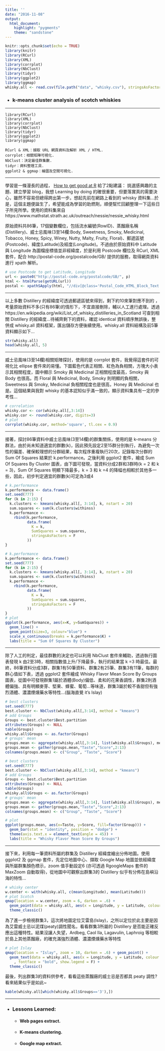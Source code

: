 ```yaml
---
title: ''
date: "2016-11-08"
output: 
  html_document:
    highlight: "pygments"
    theme: "sandstone"
---
```


```r
knitr::opts_chunk$set(echo = TRUE)
library(knitr)
library(RCurl)
library(XML)
library(corrplot)
library(NbClust)
library(tidyr)
library(ggplot2)
library(ggmap)
whisky.all <- read.csv(file.path("data", "whisky.csv"), stringsAsFactors = F)
```

* ### k-means cluster analysis of scotch whiskies

***

    library(RCurl)
    library(XML)
    library(corrplot)
    library(NbClust)
    library(tidyr)
    library(ggplot2)
    library(ggmap)
    
    RCurl & XML：擷取 URL 網頁資料及解析 XML / HTML.
    corrplot：相關矩陣可視化.
    NbClust：決定最佳群集數.
    tidyr：資料整理工具.
    ggplot2 & ggmap：繪圖及空間可視化.

***

學習是一條漫長的過程， [How to get good at R](http://www.kdnuggets.com/2016/11/data-science-101-good-at-r.html) 給了2點建議： 挑選感興趣的主題、建立學習 blog，我想 Learning by doing 的確很重要，但要落實真的需要決心，雖然不容易但總得跨出第一步。想起先前在網路上看到的 whisky 資料集...於是，這個主題便誕生了，希望能成為學習的助燃劑，順便幫忙回顧整理一下這些日子所見所學。使用的資料集來自  https://www.mathstat.strath.ac.uk/outreach/nessie/nessie_whisky.html 

原始資料共86筆，17個變數欄位，包括流水編號(RowID)、蒸餾廠名稱(Distillery)、威士忌風味(3至14欄:Body, Sweetness, Smoky, Medicinal, Tobacco, Honey, Spicy, Winey, Nutty, Malty, Fruity, Floral)、郵遞區號(Postcode)、緯度(Latitude)及經度(Longitude)。不過由於原始資料中 Latitude 與 Longitude 為圖檔座標值並非經緯度，於是利用 Postcode 欄位及 RCurl, XML 套件，配合 http://postal-code.org/postalcode/GB/ 提供的服務，取得網頁資料進行 xpath 解析。   

```r
# use Postcode to get Latitude, Longitude
url <- paste0("http://postal-code.org/postalcode/GB/", p)
html <- htmlParse(getURL(url))
postal <- xpathSApply(html, "//div[@class='Postal_Code_HTML_Block_Text']", xmlValue)

```

***

以上多數 Distillery 的經緯度可透過郵遞區號來得到，剩下約10來筆對應不到的 ，考量原始資料不多(只有86筆)的情形下，不宜直接刪除，輔以人工進行處理。透過 https://en.wikipedia.org/wiki/List_of_whisky_distilleries_in_Scotland 可查到相關 Distillery 的經緯度...待補齊剩下的資料，確認 identical 資料順序無誤後，整併成 whisky.all 資料框架，匯出儲存方便後續使用。whisky.all 資料結構及前5筆資料顯示如下...

```r
str(whisky.all)
head(whisky.all, 5)
```

***

威士忌風味(3至14欄)相關矩陣探討，使用的是 corrplot 套件，我覺得這套件的可視化比 ellipse 套件來的易懂。下圖藍色代表正相關、紅色為負相關，方塊大小表示其相關程度，圖中顯示 Smoky 與 Medicinal 正相關程度最高，Smoky 與 Body 也很高。而 Floral 與 Medicinal, Body, Smoky 則明顯的負相關，Sweetness 與 Smoky, Medicinal 負相關程度也是很高，Honey 與 Medicinal 也是。這個結果與我對 whisky 的基本認知似乎滿一致的，顯示資料集具有一定的參考性... 

```r
# correlation
whisky.cor <- cor(whisky.all[,3:14])
whisky.cor <- round(whisky.cor, digits=3)
# plot
corrplot(whisky.cor, method='square', tl.cex = 0.9)
```

***

接著，探討86筆資料中威士忌風味(3至14欄)的群集關係，使用的是 k-means 分群法，由於尚未知道適宜的群數(k)，因此預先設定2至15群分別執行，為避免一次性的偏差、確保較理想的分群結果，每次程序重複執行20次，記錄每次分群的 Sum Of Squares 結果於 k.performance。之後利用 ggplot2 套件，繪成 Sum Of Squares By Cluster 圖表，由下圖可發現，當資料分成2群和3群時(k = 2 和 k = 3)，Sum Of Squares 明顯下降最多，k = 3 和 k =4 的降幅也相較於其他多一些，因此，初步判定適宜的群數(k)可定為3或4

```r
# k.performance
k.performance <- data.frame()
set.seed(777)
for (k in 2:15) {
  k.clusters <- kmeans(whisky.all[, 3:14], k, nstart = 20)
  sum.squares <- sum(k.clusters$withinss)
  k.performance <-
    rbind(k.performance,
          data.frame(
            K = k,
            SumSquares = sum.squares,
            stringsAsFactors = F
          ))
}
```

```r
# k.performance
k.performance <- data.frame()
set.seed(777)
for (k in 2:15) {
  k.clusters <- kmeans(whisky.all[, 3:14], k, nstart = 20)
  sum.squares <- sum(k.clusters$withinss)
  k.performance <-
    rbind(k.performance,
          data.frame(
            K = k,
            SumSquares = sum.squares,
            stringsAsFactors = F
          ))
}
# plot
ggplot(k.performance, aes(x=K, y=SumSquares)) +
  geom_line() +
  geom_point(size=3, colour="blue") +
  scale_x_continuous(breaks = k.performance$K) + 
  labs(title = "Sum Of Squares By Cluster")
```

***

除了人工的判定，最佳群數的決定也可以利用 NbClust 套件來輔助，透過執行圖表發現 k 由2至3時，相關指數值上升/下降最多，執行的結果當 k =3 時最佳。最終，86筆資料分成3群，群集1有50筆資料、群集2有25筆、群集3有11筆，每群的群心值如下表，透過 ggplot2 套件繪成 Whisky Flavor Mean Score By Groups 圖表，從圖中可發現群集1屬於酒體(Body)偏低、柔和的花果香調性，群集2則酒體偏強、具有明顯麥芽、堅果、蜂蜜、葡萄...等味道，群集3屬於較不香甜但有強烈酒體、濃濃煙燻藥水等特性...(腦海直覺 it's Islay)

```r
# best clusters
set.seed(777)
best.cluster <- NbClust(whisky.all[,3:14], method = "kmeans")
# add Groups
Groups <- best.cluster$Best.partition
attributes(Groups) <- NULL
table(Groups)
whisky.all$Groups <- as.factor(Groups)
# groups' mean
groups.mean <- aggregate(whisky.all[,3:14], list(whisky.all$Groups), mean)
groups.mean <- gather(groups.mean,"Taste","Score",2:13)
colnames(groups.mean) <- c("Group", "Taste", "Score")
```

```r
# best clusters
set.seed(777)
best.cluster <- NbClust(whisky.all[,3:14], method = "kmeans")
# add Groups
Groups <- best.cluster$Best.partition
attributes(Groups) <- NULL
table(Groups)
whisky.all$Groups <- as.factor(Groups)
# groups' mean
groups.mean <- aggregate(whisky.all[,3:14], list(whisky.all$Groups), mean)
groups.mean <- gather(groups.mean,"Taste","Score",2:13)
colnames(groups.mean) <- c("Group", "Taste", "Score")

# plot
ggplot(groups.mean, aes(x=Taste, y=Score, fill=factor(Group))) +
  geom_bar(stat = "identity", position = "dodge") +
  theme(axis.text.x = element_text(angle = 45)) +
  labs(title = "Whisky Flavor Mean Score By Groups")
```

***

接下來，利用每一筆資料所屬的群集及 Distillery 經緯度繪出分佈地圖。使用 ggplot2 及 ggmap 套件，先定位地圖中心、擷取 Google Map 地圖並依經緯度與所屬群集顏色標示，zoom 值手動設定6 (亦可透過 RgoogleMaps 套件的 MaxZoom 自動取得)，從地圖中可觀察出群集3的 Distillery 似乎有分佈在島嶼沿海的特性...

```r
# whisky center
w.center <- with(whisky.all, c(mean(Longitude), mean(Latitude)))
# plot Scotch
qmap(location = w.center, zoom = 6, darken = .6) +
  geom_point(data = whisky.all, aes(x = Longitude, y = Latitude, colour = Groups)) +
  theme_classic()
```

為了進一步檢視群集3，這次將地圖定位艾雷島(Islay)，之所以定位於此主要是因為艾雷威士忌以泥煤(peaty)調性聞名，看看群集3所屬的 Distillery 是否能正確反應出這種特性。結果沒讓人失望，Ardbeg, Caol Ila, Lagavulin, Laphroig 等相較於島上其他蒸餾廠，的確充滿強烈酒體、濃濃煙燻藥水等特性

```r
# plot Islay
qmap(location = "Islay", zoom = 10, darken = .6) + geom_point() +
  geom_text(data = whisky.all, aes(x = Longitude, y = Latitude, colour = Groups, label = Distillery)
    , fontface = "bold", show.legend = F) +
  theme_classic()
```

最後，列出群集3的資料供參考，看看這些蒸餾廠的威士忌是否都具 peaty 調性? 看來結果似乎是如此~

```r
kable(whisky.all[which(whisky.all$Groups=='3'),])
```

***

* ### Lessons Learned:
    + #### Web pages extract.
    + #### K-means clustering.
    + #### Google map extract.

